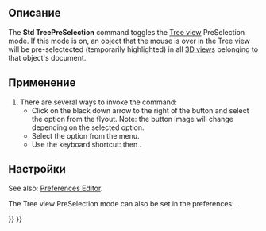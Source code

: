 <languages/>

{{Docnav/ru
|[[Std_TreeSyncPlacement/ru|Опция "Синхронизировать размещение"]]
|[[Std_TreeRecordSelection/ru|Опция "Записать выделение"]]
|[[Std_View_Menu/ru|Меню "Вид"]]
|IconL=Std_TreeSyncPlacement.svg
|IconR=Std_TreeRecordSelection.svg
|IconC=Freecad.svg
}}

<div class="mw-translate-fuzzy">
{{GuiCommand/ru
|Name=Std TreePreSelection
|Name/ru=Std TreePreSelection
|MenuLocation=Вид → Дерево документа → Pre-selection
|Workbenches=All
|Shortcut={{KEY|T}} {{KEY|4}}
}}
</div>

<span id="Description"></span>
==Описание==

The '''Std TreePreSelection''' command toggles the [[Tree_view|Tree view]] PreSelection mode. If this mode is on, an object that the mouse is over in the Tree view will be pre-selectected (temporarily highlighted) in all [[3D_view|3D views]] belonging to that object's document.

<span id="Usage"></span>
==Применение==

# There are several ways to invoke the command:
#* Click on the black down arrow to the right of the {{Button|[[Image:Std_TreeSyncView.svg|16px]]}} button and select the {{MenuCommand|Pre-selection}} option from the flyout. Note: the button image will change depending on the selected option.
#* Select the {{MenuCommand|View → TreeView actions → Pre-selection}} option from the menu.
#* Use the keyboard shortcut: {{KEY|T}} then {{KEY|4}}.

<span id="Preferences"></span>
==Настройки==

See also: [[Preferences_Editor|Preferences Editor]].

The Tree view PreSelection mode can also be set in the preferences: {{MenuCommand|Edit→ Preferences → General → Selection → Preselect the object in 3D view when mouse over the tree item}}.


{{Docnav/ru
|[[Std_TreeSyncPlacement/ru|Опция "Синхронизировать размещение"]]
|[[Std_TreeRecordSelection/ru|Опция "Записать выделение"]]
|[[Std_View_Menu/ru|Меню "Вид"]]
|IconL=Std_TreeSyncPlacement.svg
|IconR=Std_TreeRecordSelection.svg
|IconC=Freecad.svg
}}

{{Std_Base_navi{{#translation:}}}}
{{Userdocnavi{{#translation:}}}}